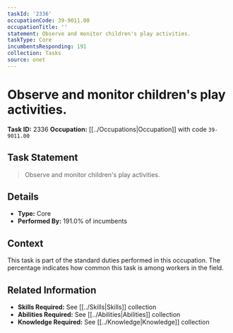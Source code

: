 ```yaml
---
taskId: '2336'
occupationCode: 39-9011.00
occupationTitle: ''
statement: Observe and monitor children's play activities.
taskType: Core
incumbentsResponding: 191
collection: Tasks
source: onet
---
```

# Observe and monitor children's play activities.

**Task ID:** 2336
**Occupation:** [[../Occupations|Occupation]] with code `39-9011.00`

## Task Statement

> Observe and monitor children's play activities.

## Details

- **Type:** Core
- **Performed By:** 191.0% of incumbents

## Context

This task is part of the standard duties performed in this occupation. The percentage indicates how common this task is among workers in the field.

## Related Information

- **Skills Required:** See [[../Skills|Skills]] collection
- **Abilities Required:** See [[../Abilities|Abilities]] collection
- **Knowledge Required:** See [[../Knowledge|Knowledge]] collection
